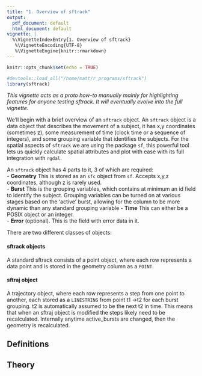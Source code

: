 ```yaml
---
title: "1. Overview of sftrack"
output:
  pdf_document: default
  html_document: default
vignette: |
  %\VignetteIndexEntry{1. Overview of sftrack}
   %\VignetteEncoding{UTF-8}
   %\VignetteEngine{knitr::rmarkdown}
---
```


```r
knitr::opts_chunk$set(echo = TRUE)
```

```r
#devtools::load_all("/home/matt/r_programs/sftrack")
library(sftrack)

```
*This vignette acts as a proto how-to manually mainly for highlighting features for anyone testing sftrack. It will eventually evolve into the full vignette.*

We'll begin with a brief overview of an `sftrack` object. An `sftrack` object is a data object that describes the movement of a subject, it has x,y coordinates (sometimes z), some measurement of time (clock time or a sequence of integers), and some grouping variable that identifies the subjects. For the spatial aspects of `sftrack` we are using the package `sf`, this powerful tool lets us quickly calculate spatial attributes and plot with ease with its full integration with `rgdal`. 

An `sftrack` object has 4 parts to it, 3 of which are required:  
 - **Geometry** This is stored as an `sfc` object from `sf`. Accepts x,y,z coordinates, although z is rarely used.  
 - **Burst** This is the grouping variables, which contains at minimum an id field to identify the subject. Grouping variables can be turned on at various stages based on the 'active' burst, allowing for the column to be more dynamic than any standard grouping variable
 - **Time** This can either be a POSIX object or an integer.  
 - **Error** (optional). This is the field with error data in it.  

There are two different classes of objects:

#### sftrack objects
A standard sftrack consists of a point object, where each row represents a data point and is stored in the geometry column as a `POINT`.

#### sftraj object
A trajectory object, where each row represents a step from one point to another, each stored as a `LINESTRING` from point t1 ->t2 for each burst grouping. t2 is automatically assumed to be the next t2 in time. This means that when an sftraj object is modified the steps likely need to be recalculated. Internally anytime active_bursts are changed, then the geometry is recalculated.

## Definitions

## Theory
